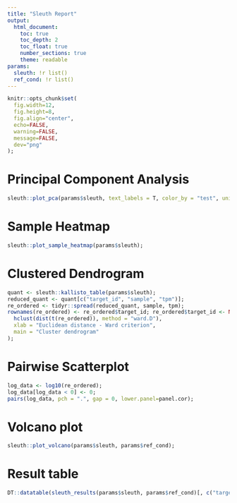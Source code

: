 ```yaml
--- 
title: "Sleuth Report" 
output:
  html_document:
    toc: true
    toc_depth: 2
    toc_float: true
    number_sections: true
    theme: readable 
params:
  sleuth: !r list()
  ref_cond: !r list() 
---
```

 
```r
knitr::opts_chunk$set(
  fig.width=12,
  fig.height=8,
  fig.align="center",
  echo=FALSE,
  warning=FALSE,
  message=FALSE,
  dev="png" 
); 
```

# Principal Component Analysis
```r
sleuth::plot_pca(params$sleuth, text_labels = T, color_by = "test", units = "tpm"); 
```

# Sample Heatmap
```r
sleuth::plot_sample_heatmap(params$sleuth); 
```

# Clustered Dendrogram
```r
quant <- sleuth::kallisto_table(params$sleuth);
reduced_quant <- quant[c("target_id", "sample", "tpm")];
re_ordered <- tidyr::spread(reduced_quant, sample, tpm);
rownames(re_ordered) <- re_ordered$target_id; re_ordered$target_id <- NULL; plot(
  hclust(dist(t(re_ordered)), method = "ward.D"),
  xlab = "Euclidean distance - Ward criterion",
  main = "Cluster dendrogram" 
); 
```

# Pairwise Scatterplot
```r
log_data <- log10(re_ordered); 
log_data[log_data < 0] <- 0; 
pairs(log_data, pch = ".", gap = 0, lower.panel=panel.cor); 
```

# Volcano plot
```r
sleuth::plot_volcano(params$sleuth, params$ref_cond); 
```

# Result table
```r
DT::datatable(sleuth_results(params$sleuth, params$ref_cond)[, c("target_id", "pval", "qval", "b", "ens_gene", "ext_gene")]); 
```
